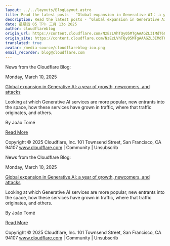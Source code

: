 ```yaml
---
layout: ../../layouts/BlogLayout.astro
title: Read the latest posts - ”Global expansion in Generative AI： a year of growth, newcomers, and attacks”
description: Read the latest posts - ”Global expansion in Generative AI： a year of growth, newcomers, and attacks”
date: 星期四 05 下午 三月 13o 2025
author: cloudflareblog
origin_url: https://content.cloudflare.com/NzEzLVhTQy05MTgAAAGZL3IMdT6036h83n6UQe2rXrJHhmyRVz_rSgq_Qbf521nWSVxwQP5P2APJDLaHsbkKkXlYEds=
origin_site: https://content.cloudflare.com/NzEzLVhTQy05MTgAAAGZL3IMdT6036h83n6UQe2rXrJHhmyRVz_rSgq_Qbf521nWSVxwQP5P2APJDLaHsbkKkXlYEds=
translated: true
avatar: /media-source/cloudflareblog-ico.png
email_recorder: blog@cloudflare.com
---
```



<Reference client:only="react" title="Read the latest posts - ”Global expansion in Generative AI： a year of growth, newcomers, and attacks”" url="https://content.cloudflare.com/NzEzLVhTQy05MTgAAAGZL3IMdT6036h83n6UQe2rXrJHhmyRVz_rSgq_Qbf521nWSVxwQP5P2APJDLaHsbkKkXlYEds=" />

<Detail client:only="react">
	News from the Cloudflare Blog:

Monday, March 10, 2025

[Global expansion in Generative AI: a year of growth, newcomers, and attacks](https://content.cloudflare.com/NzEzLVhTQy05MTgAAAGZL3IMdT6036h83n6UQe2rXrJHhmyRVz_rSgq_Qbf521nWSVxwQP5P2APJDLaHsbkKkXlYEds=)

Looking at which Generative AI services are more popular, new entrants into the space, how these services have grown in traffic, where that traffic originates, and others.

By João Tomé

[Read More](https://content.cloudflare.com/NzEzLVhTQy05MTgAAAGZL3IMdT6036h83n6UQe2rXrJHhmyRVz_rSgq_Qbf521nWSVxwQP5P2APJDLaHsbkKkXlYEds=)

Copyright © 2025 Cloudflare, Inc. 101 Townsend Street, San Francisco, CA 94107 www.cloudflare.com | Community | Unsubscrib
</Detail>

News from the Cloudflare Blog:

Monday, March 10, 2025

[Global expansion in Generative AI: a year of growth, newcomers, and attacks](https://content.cloudflare.com/NzEzLVhTQy05MTgAAAGZL3IMdT6036h83n6UQe2rXrJHhmyRVz_rSgq_Qbf521nWSVxwQP5P2APJDLaHsbkKkXlYEds=)

Looking at which Generative AI services are more popular, new entrants into the space, how these services have grown in traffic, where that traffic originates, and others.

By João Tomé

[Read More](https://content.cloudflare.com/NzEzLVhTQy05MTgAAAGZL3IMdT6036h83n6UQe2rXrJHhmyRVz_rSgq_Qbf521nWSVxwQP5P2APJDLaHsbkKkXlYEds=)

Copyright © 2025 Cloudflare, Inc. 101 Townsend Street, San Francisco, CA 94107 www.cloudflare.com | Community | Unsubscrib


